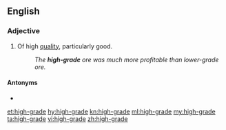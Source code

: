 ==English==

===Adjective===
{{en-adj|-}}

# Of high [[quality]], particularly good.
#: ''The '''high-grade''' ore was much more profitable than lower-grade ore.''

====Antonyms====
* {{l|en|low-grade}}

[[et:high-grade]]
[[hy:high-grade]]
[[kn:high-grade]]
[[ml:high-grade]]
[[my:high-grade]]
[[ta:high-grade]]
[[vi:high-grade]]
[[zh:high-grade]]